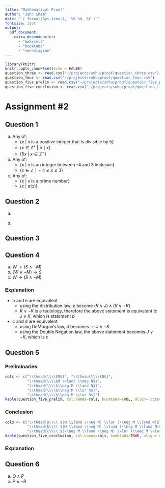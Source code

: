 ```yaml
---
title: "Mathematical Proof"
author: "John Shea"
date: "`r format(Sys.time(), '%B %d, %Y')`"
fontsize: 12pt
output:
  pdf_document:
    extra_dependencies:
      - "makecell"
      - "booktabs"
      - "venndiagram"
---
```


\newcommand\such{\ |\ }

```r
library(knitr)
knitr::opts_chunk$set(echo = FALSE)
question_three <- read.csv("~/projects/snhu/proof/question_three.csv")
question_four <- read.csv("~/projects/snhu/proof/question_four.csv")
question_five_prelim <- read.csv("~/projects/snhu/proof/question_five_prelim.csv")
question_five_conclusion <- read.csv("~/projects/snhu/proof/question_five_conclusion.csv")
```

# Assignment \#2

## Question 1

a. Any of:
    - {x | x is a positive integer that is divisible by 5}
    - {$x \in \mathbb{Z}^+ \such 5 \mid x$}
    - {$5x \such x \in \mathbb{Z}^+$}

b. Any of:
    - {x | x is an integer between -4 and 3 inclusive}
    - {$x \in \mathbb{Z} \such -4 \le x \le 3$}

c. Any of:
    - {x | x is a prime number}
    - {$x \such \pi(x)$}

## Question 2

a.

\begin{minipage}[t]{0.4\linewidth}
\begin{center}
$A \cap B$\\
\begin{venndiagram3sets}
  \fillACapB
\end{venndiagram3sets}
\end{center}
\end{minipage}
\begin{minipage}[t]{0.4\linewidth}
\begin{center}
$(A \cap B) \setminus C$ (i.e. $A \cap B$ remove C)\\
\begin{venndiagram3sets}
  \fillACapBNotC
\end{venndiagram3sets}
\end{center}
\end{minipage}

\begin{minipage}[t]{0.4\linewidth}
\begin{center}
$A \setminus C$\\
\begin{venndiagram3sets}
  \fillANotC
\end{venndiagram3sets}
\end{center}
\end{minipage}
\begin{minipage}[t]{0.4\linewidth}
\begin{center}
$B \setminus C$\\
\begin{venndiagram3sets}
  \fillBNotC
\end{venndiagram3sets}
\end{center}
\end{minipage}

b.

\begin{minipage}[t]{0.4\linewidth}
\begin{center}
$A \setminus B$\\
\begin{venndiagram3sets}
  \fillANotB
\end{venndiagram3sets}
\end{center}
\end{minipage}
\begin{minipage}[t]{0.4\linewidth}
\begin{center}
$C \cup (A \setminus B)$ (i.e. $A \setminus B$ add C)\\
\begin{venndiagram3sets}
  \fillOnlyA \fillC
\end{venndiagram3sets}
\end{center}
\end{minipage}

## Question 3

\begin{minipage}[t]{0.4\linewidth}
\begin{center}
$A \setminus B$\\
\begin{venndiagram3sets}
  \fillANotB
\end{venndiagram3sets}
\end{center}
\end{minipage}
\begin{minipage}[t]{0.4\linewidth}
\begin{center}
$C \cup (A \setminus B)$ (i.e. $A \setminus B$ add C)\\
\begin{venndiagram3sets}
  \fillOnlyA \fillC
\end{venndiagram3sets}
\end{center}
\end{minipage}

## Question 4

a. $W \rightarrow (S \land \lnot M)$
b. $(W \land \lnot M)\rightarrow S$
c. $W \rightarrow (S \land \lnot M)$

### Explanation

- b and e are equivalent
    - using the distribution law, $e$ become $(K \lor J) \land (K \lor \neg K)$
    - $K \lor \neg K$ is a tautology, therefore the above statement is equivalent to
      $J \lor K$, which is statement $b$
- c and d are equivalent
    - using DeMorgan's law, $d$ becomes $\neg\neg J \lor \neg K$
    - using the Double Negation law, the above statement becomes $J \lor \neg K$,
      which is $c$

## Question 5

### Preliminaries

```r
cols <- c("\\thead{\\\\$M$}", "\\thead{\\\\$N$}",
          "\\thead{\\\\$M \\land \\neg N$}",
          "\\thead{\\\\$\\neg M \\land N$}",
          "\\thead{\\\\$\\neg M \\lor N$}",
          "\\thead{\\\\$\\neg M \\lor N$}")
kable(question_five_prelim, col.names=cols, booktabs=TRUE, align='cccccc')
```

### Conclusion

```r
cols <- c("\\thead{a\\\\ $(M \\land \\neg N) \\lor (\\neg M \\land N)$}",
          "\\thead{b\\\\ $(M \\land \\neg N) \\land (\\neg M \\land N)$}",
          "\\thead{c\\\\ $(\\neg M \\land \\neg N) \\lor (\\neg M \\lor N) \\lor (M \\land \\neg N)$}")
kable(question_five_conclusion, col.names=cols, booktabs=TRUE, align='ccc')
```

### Explanation

\begin{center}
\begin{venndiagram3sets}[labelOnlyA={1},
                         labelOnlyB={2},
                         labelOnlyC={3},
                         labelOnlyAB={4},
                         labelOnlyAC={5},
                         labelOnlyBC={6},
                         labelABC={7},labelNotABC={8}]
\fillACapC
\end{venndiagram3sets}
\end{center}
          
## Question 6

a. $Q \land P$
b. $P \land \neg R$

